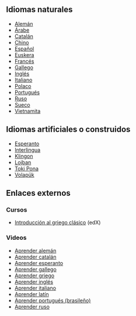 {{header|1=Idiomas}}
{{movida entera al wiki}}

== Idiomas naturales ==

* [[Alemán]]
* [[Árabe]]
* [[Catalán]]
* [[Chino]]
* [[Español]]
* [[Euskera]]
* [[Francés]]
* [[Gallego]]
* [[Inglés]]
* [[Italiano]]
* [[Polaco]]
* [[Portugués]]
* [[Ruso]]
* [[Sueco]]
* [[Vietnamita]]

== Idiomas artificiales o construidos ==

* [[Esperanto]]
* [[Interlingua]]
* [[Klingon]]
* [[Lojban]]
* [[Toki Pona]]
* [[Volapük]]

== Enlaces externos ==

=== Cursos ===
* [https://www.edx.org/course/introduccion-al-griego-clasico Introducción al griego clásico] (edX)

=== Videos ===
* [https://www.youtube.com/watch?v=zeM8I-QU02k Aprender alemán]
* [https://www.youtube.com/watch?v=mW3W-Bua9HM Aprender catalán]
* [https://www.youtube.com/watch?v=6WI42Tyvx8Q Aprender esperanto]
* [https://www.youtube.com/watch?v=0XZ1KYWVLY8 Aprender gallego]
* [https://www.youtube.com/watch?v=ruW2Hoyt4kg Aprender griego]
* [https://www.youtube.com/channel/UC8BS_p7PVbjCPrHhGqN1oLQ Aprender inglés]
* [https://www.youtube.com/watch?v=foHIO2bpLhU Aprender italiano]
* [https://www.youtube.com/watch?v=lxyCyXXEaUE Aprender latín]
* [https://www.youtube.com/watch?v=cwY85S1O0vk Aprender portugués (brasileño)]
* [https://www.youtube.com/watch?v=gDfulSElISA Aprender ruso]

{{footer}}
